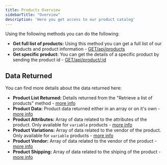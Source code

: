 ```yaml
---
title: Products Overview
sidebarTitle: "Overview"
description: 'Here you get access to our product catalog'
---
```


Using the following methods you can do the following:

- **Get full list of products:** Using this method you can get a full list of our products and product information - [GET/api/products](/api-reference/endpoint/products)
- **Get specific product:** You can get the details of a specific product by sending the product id - [GET/api/product/:id](/api-reference/endpoint/products)

## Data Returned

You can find more details about the data returned here:
- **Product List Returned:** Details returned from the "Retrieve a list of products" method - [more info](/products/fullproductreturn)
- **Product Data:** Product data returned either in an array or on it's own - [more info](/products/productdata)
- **Product Attributes:** Array of data related to the attributes of the product. Only available for `variable` products - [more info](/products/productattributes)
- **Product Variations:** Array of data related to the vendor of the product. Only available for `variable` products - [more info](/products/productvariations)
- **Product Vendor:** Array of data related to the vendor of the product - [more info](/products/productvendor)
- **Product Shipping:** Array of data related to the shiping of the product - [more info](/products/productshipping)
